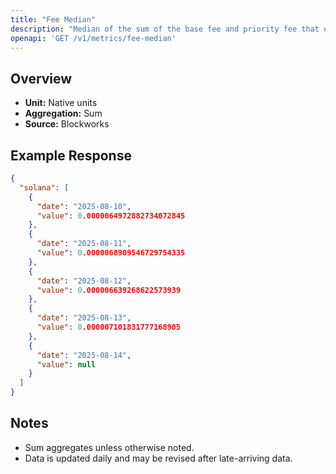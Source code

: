 ```yaml
---
title: "Fee Median"
description: "Median of the sum of the base fee and priority fee that day in native chain token"
openapi: 'GET /v1/metrics/fee-median'
---
```


## Overview

- **Unit:** Native units
- **Aggregation:** Sum
- **Source:** Blockworks

## Example Response

```json
{
  "solana": [
    {
      "date": "2025-08-10",
      "value": 0.0000064972882734072845
    },
    {
      "date": "2025-08-11",
      "value": 0.0000068909546729754335
    },
    {
      "date": "2025-08-12",
      "value": 0.000006639268622573939
    },
    {
      "date": "2025-08-13",
      "value": 0.000007101831777168905
    },
    {
      "date": "2025-08-14",
      "value": null
    }
  ]
}
```

## Notes
- Sum aggregates unless otherwise noted.
- Data is updated daily and may be revised after late-arriving data.
